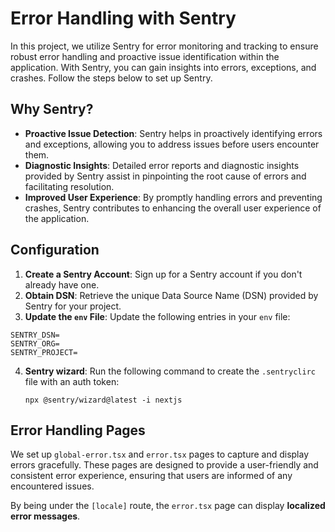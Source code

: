 # Error Handling with Sentry

In this project, we utilize Sentry for error monitoring and tracking to ensure robust error handling and proactive issue identification within the application. With Sentry, you can gain insights into errors, exceptions, and crashes. Follow the steps below to set up Sentry.

## Why Sentry?

-   **Proactive Issue Detection**: Sentry helps in proactively identifying errors and exceptions, allowing you to address issues before users encounter them.
-   **Diagnostic Insights**: Detailed error reports and diagnostic insights provided by Sentry assist in pinpointing the root cause of errors and facilitating resolution.
-   **Improved User Experience**: By promptly handling errors and preventing crashes, Sentry contributes to enhancing the overall user experience of the application.

## Configuration

1. **Create a Sentry Account**: Sign up for a Sentry account if you don't already have one.
2. **Obtain DSN**: Retrieve the unique Data Source Name (DSN) provided by Sentry for your project.
3. **Update the `env` File**: Update the following entries in your `env` file:

```
SENTRY_DSN=
SENTRY_ORG=
SENTRY_PROJECT=
```

4. **Sentry wizard**: Run the following command to create the `.sentryclirc` file with an auth token:
    ```
    npx @sentry/wizard@latest -i nextjs
    ```

## Error Handling Pages

We set up `global-error.tsx` and `error.tsx` pages to capture and display errors gracefully. These pages are designed to provide a user-friendly and consistent error experience, ensuring that users are informed of any encountered issues.

By being under the `[locale]` route, the `error.tsx` page can display **localized error messages**.
